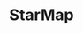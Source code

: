 ---
slug: starmap
link: /projects/starmap/
category: 'projects'
title: StarMap
publicData: Sep 11th 2020
pagesCount: 1
siteLink: https://starmap.igromov.digital/
pages: 
    - page:
        - image: ../../assets/images/projects/project-160-starmap/starmap-0.png
        - title: StarMap
sortIdx: 160
---
